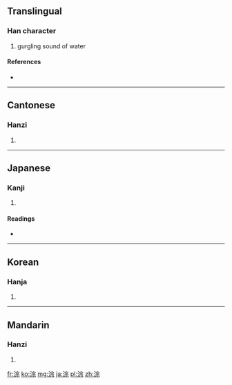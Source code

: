 ==Translingual==

===Han character===
{{Han char|rn=85|rad=水|as=08|sn=11|four=3319<sub>1</sub>|canj=水十一火 (EJMF)}}

# gurgling sound of water

====References====
* {{Han ref|kx=0630.010|dkj=17643|dj=1032.040|hdz=31661.010|uh=6DD9|ud=28121|bh=B246|bd=45638}}

----

==Cantonese==

===Hanzi===
{{yue-hanzi|jyut=|y=chung4}}

# {{defn|lang=yue|sort=水08}}

----

==Japanese==

===Kanji===
{{ja-kanji|grade=|rs=水08}}

# {{defn|lang=ja|sort=水08}}

====Readings====
* {{ja-readings|on=[[そう]] (sō), [[す]] (su)|kun=[[そそぐ]] (sosogu)}}

----

==Korean==

===Hanja===
{{ko-hanja|hangeul=종|eumhun=|rv=jong|mr=chong|y=cong}}

# {{defn|lang=ko|sort=水08}}

----

==Mandarin==

===Hanzi===
{{cmn-hanzi|pin=[[cóng]] ([[cong2]])|wg=ts'ung<sup>2</sup>}}

# {{defn|lang=cmn|sort=水08}}

[[fr:淙]]
[[ko:淙]]
[[mg:淙]]
[[ja:淙]]
[[pl:淙]]
[[zh:淙]]